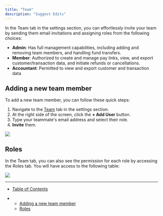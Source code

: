 ```yaml
---
title: "Team"
description: "Suggest Edits"
---
```


In the Team tab in the settings section, you can effortlessly invite your team by sending them email invitations and assigning roles from the following choices:

* **Admin**: Has full management capabilities, including adding and removing team members, and handling fund transfers.
* **Member**: Authorized to create and manage pay links, view, and export customer/transaction data, and initiate refunds or cancellations.
* **Accountant**: Permitted to view and export customer and transaction data

## Adding a new team member

To add a new team member, you can follow these quick steps:

1. Navigate to the [Team](https://app.boomfi.xyz/dashboard/settings/members) tab in the settings section.
2. At the right side of the screen, click the **+ Add User** button.
3. Type your teammate's email address and select their role.
4. **Invite** them.

![](/images/docs/05de6341622c99a3fe901f03b917177cc9f5c4da126fd3992f36e5916be4553d-add-user.png)

## Roles

In the Team tab, you can also see the permission for each role by accessing the Roles tab. You will have access to the following table:

![](/images/docs/13132c2-permissions-table.png)

***

* [Table of Contents](#)

* * [Adding a new team member](#adding-a-new-team-member)
  * [Roles](#roles)
